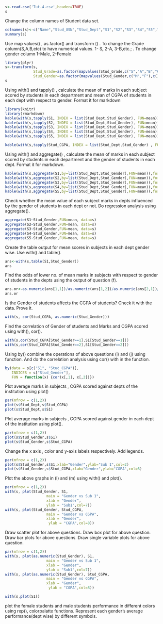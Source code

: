 ```{r}

s<-read.csv('Tut-4.csv',header=TRUE)
s
```

Change the column names of Student data set. 
```{r}
colnames(s)<-c("Name","Stud_USN","Stud_Dept","S1","S2","S3","S4","S5","Stud_Grade","Stud_Gender","Stud_CGPA")
summary(s)

```

Use map values() , as.factor() and transform ()
. To change the Grade column(S,A,B,etc) to have numerical values. 1- S, 2-A,           3-B,etc.;
. To change gender column 1-Male, 2-Female
```{r}
library(plyr)
s<-transform(s,
             Stud_Grade=as.factor(mapvalues(Stud_Grade,c("S","A","B","C","D","E","F"),c(1,2,3,4,5,6,7))),
             Stud_Gender=as.factor(mapvalues(Stud_Gender,c("M","F"),c(1,2))))
s

```

Using with() and tapply() , calculate the mean of marks in each subject scored by students in each
department and mean of CGPA of students in each dept with respect to gender. Format it for markdown
```{r}
library(knitr)
library(rmarkdown)
kable(with(s,tapply(S1, INDEX = list(Stud_Dept,Stud_Gender), FUN=mean)),format="markdown")
kable(with(s,tapply(S2, INDEX = list(Stud_Dept,Stud_Gender), FUN=mean)),format="markdown")
kable(with(s,tapply(S3, INDEX = list(Stud_Dept,Stud_Gender), FUN=mean)),format="markdown")
kable(with(s,tapply(S4, INDEX = list(Stud_Dept,Stud_Gender), FUN=mean)),format="markdown")
kable(with(s,tapply(S5, INDEX = list(Stud_Dept,Stud_Gender), FUN=mean)),format="markdown")

kable(with(s,tapply(Stud_CGPA, INDEX = list(Stud_Dept,Stud_Gender) , FUN=mean)),format="markdown")
```

Using with() and aggregate() , calculate the mean of marks in each subject scored by students in each department and the gender of students in each dept. Format it for markdown.
```{r}
kable(with(s,aggregate(S1,by=list(Stud_Dept,Stud_Gender),FUN=mean)),format="markdown")
kable(with(s,aggregate(S2,by=list(Stud_Dept,Stud_Gender),FUN=mean)),format="markdown")
kable(with(s,aggregate(S3,by=list(Stud_Dept,Stud_Gender),FUN=mean)),format="markdown")
kable(with(s,aggregate(S4,by=list(Stud_Dept,Stud_Gender),FUN=mean)),format="markdown")
kable(with(s,aggregate(S5,by=list(Stud_Dept,Stud_Gender),FUN=mean)),format="markdown")

```

Check whether the mean value of each subject marks in depts influenced by the gender of students in each dept or not. Do regression analysis using aggregate().
```{r}
aggregate(S1~Stud_Gender,FUN=mean, data=s)
aggregate(S2~Stud_Gender,FUN=mean, data=s)
aggregate(S3~Stud_Gender,FUN=mean, data=s)
aggregate(S4~Stud_Gender,FUN=mean, data=s)
aggregate(S5~Stud_Gender,FUN=mean, data=s)

```

Create the table output for mean scores in subjects in each dept gender wise. Use with() and table().
```{r}

ans<-with(s,table(S1,Stud_Gender))
ans
```

Find the odds of lower no. of mean marks in subjects with respect to gender of students in the depts using the output of question (f).
```{r}
ans.or<-as.numeric(ans[1,1])/as.numeric(ans[1,2])/as.numeric(ans[2,1])/as.numeric(ans[2,2])/as.numeric(ans[3,1])/as.numeric(ans[3,2])/as.numeric(ans[4,1])/as.numeric(ans[4,2])/as.numeric(ans[5,1])/as.numeric(ans[5,2])/as.numeric(ans[6,1])/as.numeric(ans[6,2])/as.numeric(ans[7,1])/as.numeric(ans[7,2])/as.numeric(ans[8,1])/as.numeric(ans[8,2])
ans.or
```

Is the Gender of students affects the CGPA of students? Check it with the data. Prove it.
```{r}
with(s, cor(Stud_CGPA, as.numeric(Stud_Gender)))

```

Find the correlation of Gender of students and Marks and CGPA scored using with(), cor().
```{r}
with(s,cor(Stud_CGPA[Stud_Gender==1],S1[Stud_Gender==1]))
with(s,cor(Stud_CGPA[Stud_Gender==2],S1[Stud_Gender==2]))

```

Using by() combine the operations of above questions (i) and (j) using function. And do the correlation analysis using cor() with in the function.
```{r}
by(data = s[c("S1", "Stud_CGPA")], 
   INDICES = s["Stud_Gender"], 
   FUN = function(x) {cor(x[,1], x[,2])})

```

Plot average marks in subjects , CGPA scored against depts of the institution using plot()
```{r}
par(mfrow = c(1,2))
plot(s$Stud_Dept,s$Stud_CGPA)
plot(s$Stud_Dept,s$S1)

```

Plot average marks in subjects , CGPA scored against gender in each dept of the institution using plot().
```{r}
par(mfrow = c(1,2))
plot(s$Stud_Gender,s$S1)
plot(s$Stud_Gender,s$Stud_CGPA)

```

Change the x axis , color and y-axis labels respectively. Add legends. 
```{r}
par(mfrow = c(1,2))
plot(s$Stud_Gender,s$S1,xlab="Gender",ylab="Sub 1",col=2)
plot(s$Stud_Gender,s$Stud_CGPA,xlab="Gender",ylab="CGPA",col=6)

```

Plot the above graphs in (l) and (m) using with() and plot().
```{r}
par(mfrow = c(1,2))
with(s, plot(Stud_Gender, S1, 
                   main = "Gender vs Sub 1", 
                   xlab = "Gender", 
                   ylab = "Sub1",col=7))
with(s, plot(Stud_Gender, Stud_CGPA, 
                   main = "Gender vs CGPA", 
                   xlab = "Gender", 
                    ylab = "CGPA",col=8))

```

Draw scatter plot for above questions. Draw box plot for above question. Draw bar plots for above questions. Draw single variable plots for above question.
```{r}
par(mfrow = c(1,2))
with(s, plot(as.numeric(Stud_Gender), S1, 
                   main = "Gender vs Sub 1", 
                   xlab = "Gender", 
                   ylab = "Sub1",col=7))
with(s, plot(as.numeric(Stud_Gender), Stud_CGPA, 
                   main = "Gender vs CGPA", 
                   xlab = "Gender", 
                    ylab = "CGPA",col=8))

```

```{r}
with(s,plot(S1))

```

plot the female students and male students performance in different colors using rep(), colorpalatte functions. Represent each gender's average performance(dept wise) by different symbols.
```{r}

```

